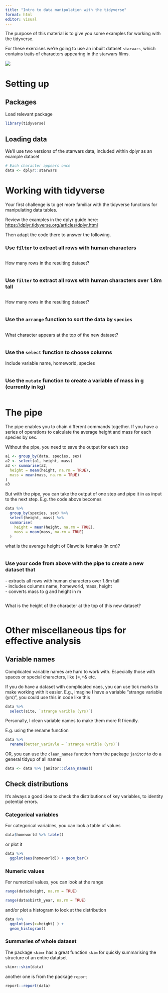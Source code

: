 ```yaml
---
title: "Intro to data manipulation with the tidyverse"
format: html
editor: visual
---
```


The purpose of this material is to give you some examples for working with the tidyverse.

For these exercises we're going to use an inbuilt dataset `starwars`, which contains traits of characters appearing in the starwars films.

![](https://upload.wikimedia.org/wikipedia/commons/thumb/c/ce/Star_wars2.svg/450px-Star_wars2.svg.png)

# Setting up

## Packages

Load relevant package

```r
library(tidyverse)
```

## Loading data

We'll use two versions of the starwars data, included within dplyr as an example dataset

```r
# Each character appears once
data <- dplyr::starwars

```

# Working with tidyverse

Your first challenge is to get more familiar with the tidyverse functions for manipulating data tables.

Review the examples in the dplyr guide here: <https://dplyr.tidyverse.org/articles/dplyr.html>

Then adapt the code there to answer the following.

### Use `filter` to extract all rows with human characters

```r

```

How many rows in the resulting dataset?

```r

```

### Use `filter` to extract all rows with human characters over 1.8m tall

```r

```

How many rows in the resulting dataset?

```r

```

### Use the `arrange` function to sort the data by `species`

```r

```

What character appears at the top of the new dataset?

```r

```

### Use the `select` function to choose columns

Include variable name, homeworld, species

```r


```

### Use the `mutate` function to create a variable of mass in g (currently in kg)

```r

```

# The pipe

The pipe enables you to chain different commands together. If you have a series of operations to calculate the average height and mass for each species by sex.

Without the pipe, you need to save the output for each step

```r
a1 <- group_by(data, species, sex)
a2 <- select(a1, height, mass)
a3 <- summarise(a2,
  height = mean(height, na.rm = TRUE),
  mass = mean(mass, na.rm = TRUE)
)
a3
```

But with the pipe, you can take the output of one step and pipe it in as input to the next step. E.g. the code above becomes

```r
data %>%
  group_by(species, sex) %>%
  select(height, mass) %>%
  summarise(
    height = mean(height, na.rm = TRUE),
    mass = mean(mass, na.rm = TRUE)
  )
```

what is the average height of Clawdite females (in cm)?

```r

```

### Use your code from above with the pipe to create a new dataset that

\- extracts all rows with human characters over 1.8m tall \
- includes columns name, homeworld, mass, height\
- converts mass to g and height in m

```r

```

What is the height of the character at the top of this new dataset?

```r

```

# Other miscellaneous tips for effective analysis

## Variable names

Complicated variable names are hard to work with. Especially those with spaces or special characters, like (=,+& etc.

If you do have a dataset with complicated naes, you can use tick marks to make working with it easier. E.g., imagine I have a variable "strange variable (yrs)", you could use this in code like this

```r
data %>%
  select(site, `strange varible (yrs)`)

```

Personally, I clean variable names to make them more R friendly.

E.g. using the rename function

```r
data %>%
  rename(better_variavle = `strange varible (yrs)`)

```

OR, you can use the `clean_names` function from the package `janitor` to do a general tidyup of all names

```r
data <- data %>% janitor::clean_names()
```

## Check distributions

It's always a good idea to check the distributions of key variables, to identity potential errors.

### Categorical variables

For categorical variables, you can look a table of values

```r

data$homeworld %>% table()

```

or plot it

```r
data %>% 
  ggplot(aes(homeworld)) + geom_bar()
```

### Numeric values

For numerical values, you can look at the range

```r
range(data$height, na.rm = TRUE)

range(data$birth_year, na.rm = TRUE)
```

and/or plot a histogram to look at the distribution

```r
data %>% 
  ggplot(aes(x=height) ) + 
  geom_histogram()

```

### Summaries of whole dataset

The package `skimr` has a great function `skim` for quickly summarising the structure of an entire datatset

```r
skimr::skim(data)
```

another one is from the package `report`

```r
report::report(data)
```
